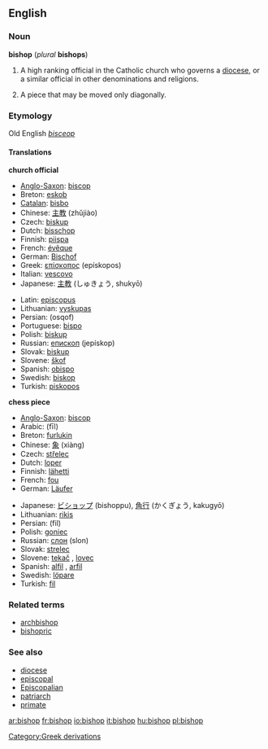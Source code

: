 ==English==
===Noun===
'''bishop''' (''plural'' '''bishops''')

#A high ranking official in the Catholic church who governs a [[diocese]], or a similar official in other denominations and religions.
#{{cattag|Chess}} A piece that may be moved only diagonally.

===Etymology===
Old English ''[[bisceop]]''
====Translations====
'''church official'''
{{top}}
*[[Anglo-Saxon]]: [[biscop]] {{m}}
*Breton: [[eskob]] {{m}}
*[[Catalan]]: [[bisbo]] {{m}}
*Chinese: [[主教]] (zhǔjiào)
*Czech: [[biskup]] {{m}}
*Dutch: [[bisschop]] {{m}}
*Finnish: [[piispa]]
*French: [[évêque]] {{m}}
*German: [[Bischof]] {{m}}
*Greek: [[επίσκοπος]] (epískopos) {{m}}
*Italian: [[vescovo]] {{m}}
*Japanese: [[主教]] (しゅきょう, shukyō)
{{mid}}
*Latin: [[episcopus]] {{m}}
*Lithuanian: [[vyskupas]] {{m}}
*Persian: {{FAchar|[[اسقف]]}} (osqof)
*Portuguese: [[bispo]] {{m}}
*Polish: [[biskup]] {{m}}
*Russian: [[епископ]] (jepískop) {{m}}
*Slovak: [[biskup]] {{m}}
*Slovene: [[škof]] {{m}}
*Spanish: [[obispo]] {{m}}
*Swedish: [[biskop]] {{c}}
*Turkish: [[piskopos]]
{{bottom}}

'''chess piece'''
{{top}}
*[[Anglo-Saxon]]: [[biscop]] {{m}}
*Arabic: {{ARchar|[[فيل]]}} (fīl) {{m}}
*Breton: [[furlukin]] {{m}}
*Chinese: [[象]] (xiàng)
*Czech: [[střelec]] {{m}}
*Dutch: [[loper]] {{m}}
*Finnish: [[lähetti]]
*French: [[fou]]
*German: [[Läufer]] {{m}}
{{mid}}
*Japanese: [[ビショップ]] (bishoppu), [[角行]] (かくぎょう, kakugyō)
*Lithuanian: [[rikis]] {{m}}
*Persian: {{FAchar|[[فیل]]}} (fil)
*Polish: [[goniec]] {{m}}
*Russian: [[слон]] (slon) {{m}}
*Slovak: [[strelec]] {{m}}
*Slovene: [[tekač]] {{m}}, [[lovec]] {{m}}
*Spanish: [[alfil]] {{m}}, [[arfil]] {{m}}
*Swedish: [[löpare]] {{c}}
*Turkish: [[fil]]
{{bottom}}

===Related terms===
*[[archbishop]]
*[[bishopric]]

===See also===
*[[diocese]]
*[[episcopal]]
*[[Episcopalian]]
*[[patriarch]]
*[[primate]]

[[Category:Greek derivations]]

[[ar:bishop]]
[[fr:bishop]]
[[io:bishop]]
[[it:bishop]]
[[hu:bishop]]
[[pl:bishop]]